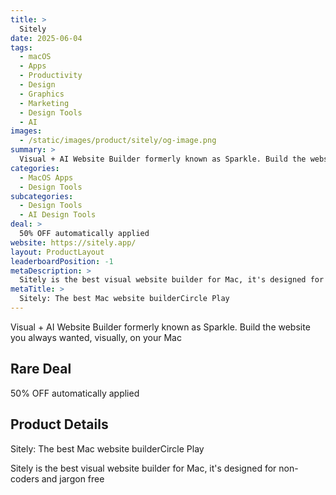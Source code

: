 ```yaml
---
title: >
  Sitely
date: 2025-06-04
tags:
  - macOS
  - Apps
  - Productivity
  - Design
  - Graphics
  - Marketing
  - Design Tools
  - AI
images:
  - /static/images/product/sitely/og-image.png
summary: >
  Visual + AI Website Builder formerly known as Sparkle. Build the website you always wanted, visually, on your Mac
categories:
  - MacOS Apps
  - Design Tools
subcategories:
  - Design Tools
  - AI Design Tools
deal: >
  50% OFF automatically applied
website: https://sitely.app/
layout: ProductLayout
leaderboardPosition: -1
metaDescription: >
  Sitely is the best visual website builder for Mac, it's designed for non-coders and jargon free
metaTitle: >
  Sitely: The best Mac website builderCircle Play
---
```

Visual + AI Website Builder formerly known as Sparkle. Build the website you always wanted, visually, on your Mac

## Rare Deal

50% OFF automatically applied

## Product Details

Sitely: The best Mac website builderCircle Play

Sitely is the best visual website builder for Mac, it's designed for non-coders and jargon free
